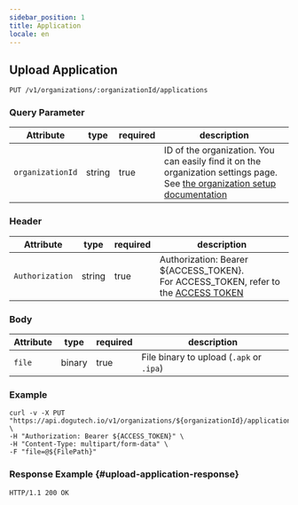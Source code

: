 ```yaml
---
sidebar_position: 1
title: Application
locale: en
---
```


## Upload Application

```
PUT /v1/organizations/:organizationId/applications
```

### Query Parameter

| Attribute   | type   | required | description                                                                                                                                 |
| ----------- | ------ | -------- | ------------------------------------------------------------------------------------------------------------------------------------------- |
| `organizationId` | string | true     | ID of the organization. You can easily find it on the organization settings page. See [the organization setup documentation](/management/organization/settings) |

### Header

| Attribute       | type   | required | description                                                                                      |
| --------------- | ------ | -------- | ------------------------------------------------------------------------------------------------ |
| `Authorization` | string | true     | Authorization: Bearer ${ACCESS_TOKEN}.<br /> For ACCESS_TOKEN, refer to the [ACCESS TOKEN](/api) |

### Body

| Attribute | type   | required | description                              |
| --------- | ------ | -------- | ---------------------------------------- |
| `file`    | binary | true     | File binary to upload (`.apk` or `.ipa`) |

### Example

```
curl -v -X PUT "https://api.dogutech.io/v1/organizations/${organizationId}/applications" \
-H "Authorization: Bearer ${ACCESS_TOKEN}" \
-H "Content-Type: multipart/form-data" \
-F "file=@${FilePath}"
```

### Response Example {#upload-application-response}

```
HTTP/1.1 200 OK
```
